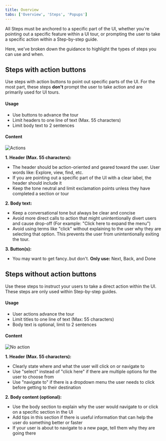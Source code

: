 ```yaml
---
title: Overview
tabs: ['Overview', 'Steps', 'Popups']
---
```


<PageDescription>

  All Steps must be anchored to a specific part of the UI, whether you're pointing out a specific feature within a UI tour, or prompting the user to take a specific action within a Step-by-step guide.

  Here, we've broken down the guidance to highlight the types of steps you can use and when.

</PageDescription>

## Steps with action buttons 

Use steps with action buttons to point out specific parts of the UI. For the most part, these steps **don't** prompt the user to take action and are primarily used for UI tours. 

#### Usage

* Use buttons to advance the tour
* Limit headers to one line of text (Max. 55 characters)
* Limit body text to 2 sentences 

#### Content

<Row>
  <Column colLg={8}>

![Actions](images/actions.png)

  </Column>
</Row>

**1. Header (Max. 55 characters):**

* The header should be action-oriented and geared toward the user. User words like: Explore, view, find, etc.
* If you are pointing out a specific part of the UI with a clear label, the header should include it
* Keep the tone neutral and limit exclamation points unless they have completed a section or tour 

**2. Body text:**

* Keep a conversational tone but always be clear and concise
* Avoid more direct calls to action that might unintentionally divert users and cause drop-off (For example: "Click here to expand the menu") 
* Avoid using terms like "click" without explaining to the user why they are selecting that option. This prevents the user from unintentionally exiting the tour.

**3. Button(s):**

* You may want to get fancy..but don't. **Only use:** Next, Back, and Done 

## Steps without action buttons 

Use these steps to instruct your users to take a direct action within the UI. These steps are only used within Step-by-step guides. 

#### Usage

* User actions advance the tour
* Limit titles to one line of text (Max: 55 characters)
* Body text is optional, limit to 2 sentences 

#### Content

<Row>
  <Column colLg={8}>

![No action](images/no-action.png)

  </Column>
</Row>

**1. Header (Max. 55 characters):**

* Clearly state where and what the user will click on or navigate to
* Use "select" instead of "click here" if there are multiple options for the user to choose from
* Use "navigate to" if there is a dropdown menu the user needs to click before getting to their destination

**2. Body content (optional):**

* Use the body section to explain why the user would navigate to or click on a specific section in the UI
* Add tips in this section if there is useful information that can help the user do something better or faster
* If your user is about to navigate to a new page, tell them why they are going there
